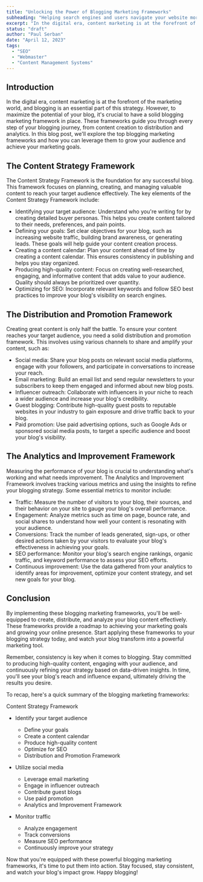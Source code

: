 ```yaml
---
title: "Unlocking the Power of Blogging Marketing Frameworks"
subheading: "Helping search engines and users navigate your website more efficiently."
excerpt: "In the digital era, content marketing is at the forefront of the marketing world, and blogging is an essential part of this strategy. However, to maximize the potential of your blog, it's crucial to have a solid blogging marketing framework in place. These frameworks guide you through every step of your blogging journey, from content creation to distribution and analytics. In this blog post, we'll explore the top blogging marketing frameworks and how you can leverage them to grow your audience and achieve your marketing goals."
status: "draft"
author: "Paul Serban"
date: "April 12, 2023"
tags:
  - "SEO"
  - "Webmaster"
  - "Content Management Systems"
---
```


## Introduction

In the digital era, content marketing is at the forefront of the marketing world, and blogging is an essential part of this strategy. However, to maximize the potential of your blog, it's crucial to have a solid blogging marketing framework in place. These frameworks guide you through every step of your blogging journey, from content creation to distribution and analytics. In this blog post, we'll explore the top blogging marketing frameworks and how you can leverage them to grow your audience and achieve your marketing goals.

## The Content Strategy Framework

The Content Strategy Framework is the foundation for any successful blog. This framework focuses on planning, creating, and managing valuable content to reach your target audience effectively. The key elements of the Content Strategy Framework include:

- Identifying your target audience: Understand who you're writing for by creating detailed buyer personas. This helps you create content tailored to their needs, preferences, and pain points.
- Defining your goals: Set clear objectives for your blog, such as increasing website traffic, building brand awareness, or generating leads. These goals will help guide your content creation process.
- Creating a content calendar: Plan your content ahead of time by creating a content calendar. This ensures consistency in publishing and helps you stay organized.
- Producing high-quality content: Focus on creating well-researched, engaging, and informative content that adds value to your audience. Quality should always be prioritized over quantity.
- Optimizing for SEO: Incorporate relevant keywords and follow SEO best practices to improve your blog's visibility on search engines.

## The Distribution and Promotion Framework

Creating great content is only half the battle. To ensure your content reaches your target audience, you need a solid distribution and promotion framework. This involves using various channels to share and amplify your content, such as:

- Social media: Share your blog posts on relevant social media platforms, engage with your followers, and participate in conversations to increase your reach.
- Email marketing: Build an email list and send regular newsletters to your subscribers to keep them engaged and informed about new blog posts.
- Influencer outreach: Collaborate with influencers in your niche to reach a wider audience and increase your blog's credibility.
- Guest blogging: Contribute high-quality guest posts to reputable websites in your industry to gain exposure and drive traffic back to your blog.
- Paid promotion: Use paid advertising options, such as Google Ads or sponsored social media posts, to target a specific audience and boost your blog's visibility.

## The Analytics and Improvement Framework

Measuring the performance of your blog is crucial to understanding what's working and what needs improvement. The Analytics and Improvement Framework involves tracking various metrics and using the insights to refine your blogging strategy. Some essential metrics to monitor include:

- Traffic: Measure the number of visitors to your blog, their sources, and their behavior on your site to gauge your blog's overall performance.
- Engagement: Analyze metrics such as time on page, bounce rate, and social shares to understand how well your content is resonating with your audience.
- Conversions: Track the number of leads generated, sign-ups, or other desired actions taken by your visitors to evaluate your blog's effectiveness in achieving your goals.
- SEO performance: Monitor your blog's search engine rankings, organic traffic, and keyword performance to assess your SEO efforts.
- Continuous improvement: Use the data gathered from your analytics to identify areas for improvement, optimize your content strategy, and set new goals for your blog.

## Conclusion

By implementing these blogging marketing frameworks, you'll be well-equipped to create, distribute, and analyze your blog content effectively. These frameworks provide a roadmap to achieving your marketing goals and growing your online presence. Start applying these frameworks to your blogging strategy today, and watch your blog transform into a powerful marketing tool.

Remember, consistency is key when it comes to blogging. Stay committed to producing high-quality content, engaging with your audience, and continuously refining your strategy based on data-driven insights. In time, you'll see your blog's reach and influence expand, ultimately driving the results you desire.

To recap, here's a quick summary of the blogging marketing frameworks:

Content Strategy Framework

- Identify your target audience

  - Define your goals
  - Create a content calendar
  - Produce high-quality content
  - Optimize for SEO
  - Distribution and Promotion Framework

- Utilize social media

  - Leverage email marketing
  - Engage in influencer outreach
  - Contribute guest blogs
  - Use paid promotion
  - Analytics and Improvement Framework

- Monitor traffic
  - Analyze engagement
  - Track conversions
  - Measure SEO performance
  - Continuously improve your strategy

Now that you're equipped with these powerful blogging marketing frameworks, it's time to put them into action. Stay focused, stay consistent, and watch your blog's impact grow. Happy blogging!
